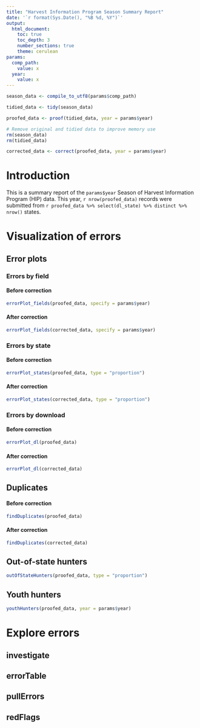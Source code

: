 ```yaml
---
title: "Harvest Information Program Season Summary Report"
date: '`r format(Sys.Date(), "%B %d, %Y")`'
output: 
  html_document:
    toc: true
    toc_depth: 3
    number_sections: true
    theme: cerulean
params:
  comp_path:
    value: x
  year:
    value: x
---
```


```r

season_data <- compile_to_utf8(params$comp_path)

tidied_data <- tidy(season_data)

proofed_data <- proof(tidied_data, year = params$year)

# Remove original and tidied data to improve memory use
rm(season_data)
rm(tidied_data)

corrected_data <- correct(proofed_data, year = params$year)

```

# Introduction

This is a summary report of the `params$year` Season of Harvest Information Program (HIP) data. This year, `r nrow(proofed_data)` records were submitted from `r proofed_data %>% select(dl_state) %>% distinct %>% nrow()` states.

# Visualization of errors

## Error plots

### Errors by field

#### Before correction
```r
errorPlot_fields(proofed_data, specify = params$year)
```

#### After correction
```r
errorPlot_fields(corrected_data, specify = params$year)
```

### Errors by state

#### Before correction
```r
errorPlot_states(proofed_data, type = "proportion")
```

#### After correction
```r
errorPlot_states(corrected_data, type = "proportion")
```

### Errors by download

#### Before correction

```r
errorPlot_dl(proofed_data)
```

#### After correction

```r
errorPlot_dl(corrected_data)
```

## Duplicates

#### Before correction
```r
findDuplicates(proofed_data)
```

#### After correction
```r
findDuplicates(corrected_data)
```

## Out-of-state hunters

```r
outOfStateHunters(proofed_data, type = "proportion")
```

## Youth hunters

```r
youthHunters(proofed_data, year = params$year)
```

# Explore errors

## investigate


## errorTable


## pullErrors


## redFlags
